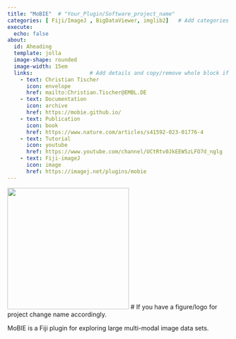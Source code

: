 ---
title: "MoBIE"  # "Your_Plugin/Software_project_name"  
categories: [ Fiji/ImageJ , BigDataViewer, imglib2]   # Add categories for your project"  
execute:
  echo: false
about: 
  id: Aheading
  template: jolla
  image-shape: rounded
  image-width: 15em
  links:                  # Add details and copy/remove whole block if you need to change number of links.
    - text: Christian Tischer
      icon: envelope
      href: mailto:Christian.Tischer@EMBL.DE
    - text: Documentation
      icon: archive
      href: https://mobie.github.io/
    - text: Publication
      icon: book
      href: https://www.nature.com/articles/s41592-023-01776-4
    - text: Tutorial
      icon: youtube
      href: https://www.youtube.com/channel/UCtRtv0JkEEW5zLFO7d_nglg
    - text: Fiji-imageJ
      icon: image
      href: https://imagej.net/plugins/mobie
---

::: {.alignleft}
![](Template.png){width=275}            # If you have a figure/logo for project change name accordingly. 
 
MoBIE is a Fiji plugin for exploring large multi-modal image data sets.

:::
